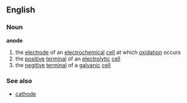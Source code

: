 ==English==
===Noun===
'''anode'''

#the [[electrode]] of an [[electrochemical]] [[cell]] at which [[oxidation]] occurs
#the [[positive]] [[terminal]] of an [[electrolytic]] [[cell]]
#the [[negitive]] [[terminal]] of a [[galvanic]] [[cell]]
===See also===
*[[cathode]]